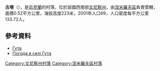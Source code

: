 {{coord|48|54|21|N|29|7|5|E|scale:30000|display=title}}

'''古塔'''（{{lang-uk|Гута}}），是[[烏克蘭|烏克蘭]]的村落，位於該國西南部[[文尼察州|文尼察州]]，由[[涅米羅夫區|涅米羅夫區]]負責管轄，面積0.52平方公里，海拔高度223米，2001年人口69，人口密度每平方公里133.72人。

==參考資料==
*[http://w1.c1.rada.gov.ua/pls/z7502/A005?rdat1=16.05.2012&rf7571=2509 Гута]{{dead link|date=2017年12月 |bot=InternetArchiveBot |fix-attempted=yes }}
* [http://weather.in.ua/ua/vinnickaja/6239 Погода в селі Гута] {{Wayback|url=http://weather.in.ua/ua/vinnickaja/6239 |date=20111220072717 }}

[[Category:文尼察州村落|Category:文尼察州村落]]
[[Category:涅米羅夫區村落|Category:涅米羅夫區村落]]


{{Vinnytsia-geo-stub}}